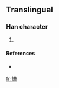 ==Translingual==

===Han character===
{{Han char|rn=10|rad=儿|as=16|sn=18|four=|canj=火山廿一十 (FUTMJ)}}

# {{defn|Han}}

====References====
* {{Han ref|kx=0125.291|dkj=|dj=|hdz=10275.091|uh=34AF|ud=13487|bh=|bd=}}

[[fr:㒯]]